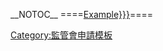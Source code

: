 <noinclude>[[Category:監管會申請模板]]</noinclude><includeonly></includeonly>
<noinclude>__NOTOC__
</noinclude>====[[User:{{{1|Example}}}]]====
{{監管會申請申請考量|{{{1|Example}}}}}